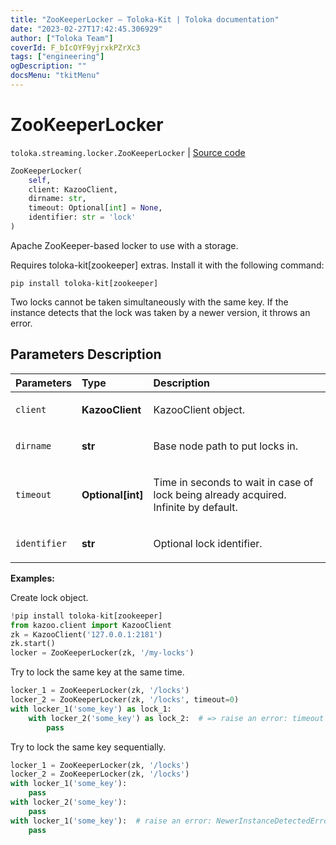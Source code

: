 ```yaml
---
title: "ZooKeeperLocker — Toloka-Kit | Toloka documentation"
date: "2023-02-27T17:42:45.306929"
author: ["Toloka Team"]
coverId: F_bIcOYF9yjrxkPZrXc3
tags: ["engineering"]
ogDescription: ""
docsMenu: "tkitMenu"
---
```


# ZooKeeperLocker
`toloka.streaming.locker.ZooKeeperLocker` | [Source code](https://github.com/Toloka/toloka-kit/blob/v1.1.4/src/streaming/locker.py#L115)

```python
ZooKeeperLocker(
    self,
    client: KazooClient,
    dirname: str,
    timeout: Optional[int] = None,
    identifier: str = 'lock'
)
```

Apache ZooKeeper-based locker to use with a storage.

<Note mode="warning" title="Warning">

Requires toloka-kit[zookeeper] extras. Install it with the following command:

```shell
pip install toloka-kit[zookeeper]
```

</Note>

Two locks cannot be taken simultaneously with the same key.
If the instance detects that the lock was taken by a newer version, it throws an error.

## Parameters Description

| Parameters | Type | Description |
| :----------| :----| :-----------|
`client`|**KazooClient**|<p>KazooClient object.</p>
`dirname`|**str**|<p>Base node path to put locks in.</p>
`timeout`|**Optional\[int\]**|<p>Time in seconds to wait in case of lock being already acquired. Infinite by default.</p>
`identifier`|**str**|<p>Optional lock identifier.</p>

**Examples:**

Create lock object.

```python
!pip install toloka-kit[zookeeper]
from kazoo.client import KazooClient
zk = KazooClient('127.0.0.1:2181')
zk.start()
locker = ZooKeeperLocker(zk, '/my-locks')
```
Try to lock the same key at the same time.

```python
locker_1 = ZooKeeperLocker(zk, '/locks')
locker_2 = ZooKeeperLocker(zk, '/locks', timeout=0)
with locker_1('some_key') as lock_1:
    with locker_2('some_key') as lock_2:  # => raise an error: timeout
        pass
```

Try to lock the same key sequentially.

```python
locker_1 = ZooKeeperLocker(zk, '/locks')
locker_2 = ZooKeeperLocker(zk, '/locks')
with locker_1('some_key'):
    pass
with locker_2('some_key'):
    pass
with locker_1('some_key'):  # raise an error: NewerInstanceDetectedError
    pass
```